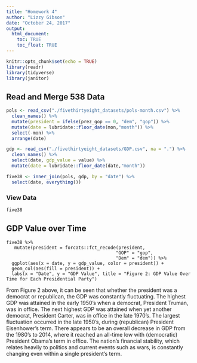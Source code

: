 ```yaml
---
title: "Homework 4"
author: "Lizzy Gibson"
date: "October 24, 2017"
output: 
  html_document:
    toc: TRUE
    toc_float: TRUE
---
```


```r
knitr::opts_chunk$set(echo = TRUE)
library(readr)
library(tidyverse)
library(janitor)
```

## Read and Merge 538 Data
```r
pols <- read_csv("./fivethirtyeight_datasets/pols-month.csv") %>% 
  clean_names() %>% 
  mutate(president = ifelse(prez_gop == 0, "dem", "gop")) %>% 
  mutate(date = lubridate::floor_date(mon,"month")) %>% 
  select(-mon) %>% 
  arrange(date)

gdp <- read_csv("./fivethirtyeight_datasets/GDP.csv", na = ".") %>% 
  clean_names() %>% 
  select(date, gdp_value = value) %>% 
  mutate(date = lubridate::floor_date(date,"month"))

five38 <- inner_join(pols, gdp, by = "date") %>% 
  select(date, everything())
```

### View Data
```r
five38
```

## GDP Value over Time

```r_five38_plot
five38 %>% 
   mutate(president = forcats::fct_recode(president,
                                         "GOP" = "gop",
                                         "Dem" = "dem")) %>%
  ggplot(aes(x = date, y = gdp_value, color = president)) + 
  geom_col(aes(fill = president)) +
  labs(x = "Date", y = "GDP Value", title = "Figure 2: GDP Value Over Time for Each Presidential Party")
```

From Figure 2 above, it can be seen that whether the president was a democrat or republican, the GDP was constantly fluctuating. The highest GDP was attained in the early 1950's when a democrat, President Truman, was in office. The next highest GDP was attained when yet another democrat, President Carter, was in office in the late 1970's. The largest fluctuation occurred in the late 1950's, during (republican) President Eisenhower's term. There appears to be an overall decrease in GDP from the 1980's to 2014, where it reached an all-time low with (democratic) President Obama's term in office. The nation's financial stability, which relates heavily to politics and current events such as wars, is constantly changing even within a single president's term.  


